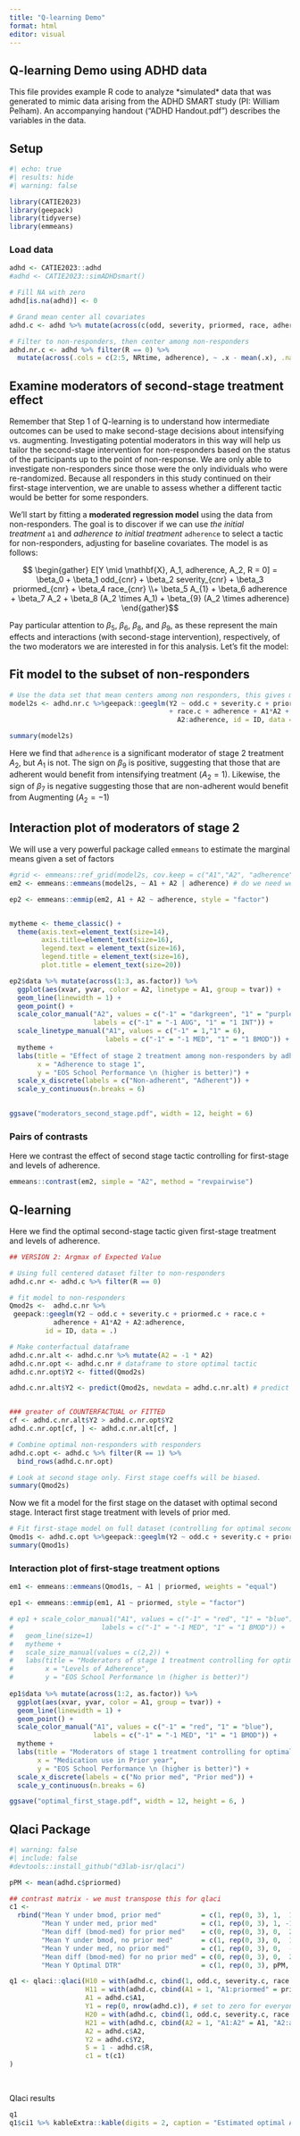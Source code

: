 ```yaml
---
title: "Q-learning Demo"
format: html
editor: visual
---
```


## Q-learning Demo using ADHD data

This file provides example R code to analyze \*simulated\* data that was generated to mimic data arising from the ADHD SMART study (PI: William Pelham). An accompanying handout ("ADHD Handout.pdf") describes the variables in the data.

## Setup

```r
#| echo: true
#| results: hide
#| warning: false

library(CATIE2023)
library(geepack)
library(tidyverse)
library(emmeans)
```

### Load data

```r

adhd <- CATIE2023::adhd
#adhd <- CATIE2023::simADHDsmart()

# Fill NA with zero
adhd[is.na(adhd)] <- 0

# Grand mean center all covariates
adhd.c <- adhd %>% mutate(across(c(odd, severity, priormed, race, adherence, NRtime),  ~ .x - mean(.x, na.rm = TRUE), .names = "{.col}.c"), )

# Filter to non-responders, then center among non-responders
adhd.nr.c <- adhd %>% filter(R == 0) %>%
  mutate(across(.cols = c(2:5, NRtime, adherence), ~ .x - mean(.x), .names = "{.col}.c"))
```

## Examine moderators of second-stage treatment effect

Remember that Step 1 of Q-learning is to understand how intermediate outcomes can be used to make second-stage decisions about intensifying vs. augmenting. Investigating potential moderators in this way will help us tailor the second-stage intervention for non-responders based on the status of the participants up to the point of non-response. We are only able to investigate non-responders since those were the only individuals who were re-randomized. Because all responders in this study continued on their first-stage intervention, we are unable to assess whether a different tactic would be better for some responders.

We'll start by fitting a **moderated regression model** using the data from non-responders. The goal is to discover if we can use *the initial treatment* `a1` and *adherence to initial treatment* `adherence` to select a tactic for non-responders, adjusting for baseline covariates. The model is as follows:

$$ \begin{gather} E[Y \mid \mathbf{X}, A_1, adherence, A_2, R = 0] = \beta_0 + \beta_1 odd_{cnr} + \beta_2 severity_{cnr} + \beta_3 priormed_{cnr} + \beta_4 race_{cnr}  \\+ \beta_5 A_{1} + \beta_6 adherence + \beta_7 A_2 + \beta_8 (A_2 \times A_1) + \beta_{9} (A_2 \times adherence)
\end{gather}$$

Pay particular attention to $\beta_5$, $\beta_6$, $\beta_8$, and $\beta_{9}$, as these represent the main effects and interactions (with second-stage intervention), respectively, of the two moderators we are interested in for this analysis. Let's fit the model:

## Fit model to the subset of non-responders

```r

# Use the data set that mean centers among non responders, this gives main effects
model2s <- adhd.nr.c %>%geepack::geeglm(Y2 ~ odd.c + severity.c + priormed.c 
                                        + race.c + adherence + A1*A2 + 
                                          A2:adherence, id = ID, data = .)

summary(model2s)

```

Here we find that `adherence` is a significant moderator of stage 2 treatment $A_2$, but $A_1$ is not. The sign on $\beta_9$ is positive, suggesting that those that are adherent would benefit from intensifying treatment ($A_2 = 1$). Likewise, the sign of $\beta_7$ is negative suggesting those that are non-adherent would benefit from Augmenting ($A_2 = -1$)

## Interaction plot of moderators of stage 2

We will use a very powerful package called `emmeans` to estimate the marginal means given a set of factors

```r

#grid <- emmeans::ref_grid(model2s, cov.keep = c("A1","A2", "adherence"))
em2 <- emmeans::emmeans(model2s, ~ A1 + A2 | adherence) # do we need weights=?

ep2 <- emmeans::emmip(em2, A1 + A2 ~ adherence, style = "factor")


mytheme <- theme_classic() + 
  theme(axis.text=element_text(size=14),
        axis.title=element_text(size=16),
        legend.text = element_text(size=16),
        legend.title = element_text(size=16),
        plot.title = element_text(size=20))

ep2$data %>% mutate(across(1:3, as.factor)) %>%
  ggplot(aes(xvar, yvar, color = A2, linetype = A1, group = tvar)) +
  geom_line(linewidth = 1) +
  geom_point() +
  scale_color_manual("A2", values = c("-1" = "darkgreen", "1" = "purple"), 
                     labels = c("-1" = "-1 AUG", "1" = "1 INT")) +
  scale_linetype_manual("A1", values = c("-1" = 1,"1" = 6), 
                        labels = c("-1" = "-1 MED", "1" = "1 BMOD")) +
  mytheme +
  labs(title = "Effect of stage 2 treatment among non-responders by adherence",
       x = "Adherence to stage 1",
       y = "EOS School Performance \n (higher is better)") +
  scale_x_discrete(labels = c("Non-adherent", "Adherent")) +
  scale_y_continuous(n.breaks = 6)
  

ggsave("moderators_second_stage.pdf", width = 12, height = 6)
```

### Pairs of contrasts

Here we contrast the effect of second stage tactic controlling for first-stage and levels of adherence.

```r

emmeans::contrast(em2, simple = "A2", method = "revpairwise")

```

## Q-learning

Here we find the optimal second-stage tactic given first-stage treatment and levels of adherence.

```r

## VERSION 2: Argmax of Expected Value

# Using full centered dataset filter to non-responders
adhd.c.nr <- adhd.c %>% filter(R == 0)

# fit model to non-responders
Qmod2s <-  adhd.c.nr %>%
 geepack::geeglm(Y2 ~ odd.c + severity.c + priormed.c + race.c + 
           adherence + A1*A2 + A2:adherence, 
         id = ID, data = .)

# Make conterfactual dataframe
adhd.c.nr.alt <- adhd.c.nr %>% mutate(A2 = -1 * A2)
adhd.c.nr.opt <- adhd.c.nr # dataframe to store optimal tactic
adhd.c.nr.opt$Y2 <- fitted(Qmod2s)

adhd.c.nr.alt$Y2 <- predict(Qmod2s, newdata = adhd.c.nr.alt) # predict response on counterfactual a2


### greater of COUNTERFACTUAL or FITTED
cf <- adhd.c.nr.alt$Y2 > adhd.c.nr.opt$Y2
adhd.c.nr.opt[cf, ] <- adhd.c.nr.alt[cf, ]

# Combine optimal non-responders with responders
adhd.c.opt <- adhd.c %>% filter(R == 1) %>%
  bind_rows(adhd.c.nr.opt)

# Look at second stage only. First stage coeffs will be biased.
summary(Qmod2s)
```

Now we fit a model for the first stage on the dataset with optimal second stage. Interact first stage treatment with levels of prior med.

```r

# Fit first-stage model on full dataset (controlling for optimal second-stage tactic)
Qmod1s <- adhd.c.opt %>%geepack::geeglm(Y2 ~ odd.c + severity.c + priormed + race.c + A1 + A1:priormed, id = ID, data = .)
summary(Qmod1s)
```

### Interaction plot of first-stage treatment options

```r
em1 <- emmeans::emmeans(Qmod1s, ~ A1 | priormed, weights = "equal")

ep1 <- emmeans::emmip(em1, A1 ~ priormed, style = "factor")

# ep1 + scale_color_manual("A1", values = c("-1" = "red", "1" = "blue"), 
#                      labels = c("-1" = "-1 MED", "1" = "1 BMOD")) +
#   geom_line(size=1)
#   mytheme +
#   scale_size_manual(values = c(2,2)) +
#   labs(title = "Moderators of stage 1 treatment controlling for optimal stage 2",
#        x = "Levels of Adherence",
#        y = "EOS School Performance \n (higher is better)")
  
ep1$data %>% mutate(across(1:2, as.factor)) %>%
  ggplot(aes(xvar, yvar, color = A1, group = tvar)) +
  geom_line(linewidth = 1) +
  geom_point() +
  scale_color_manual("A1", values = c("-1" = "red", "1" = "blue"), 
                     labels = c("-1" = "-1 MED", "1" = "1 BMOD")) +
  mytheme +
  labs(title = "Moderators of stage 1 treatment controlling for optimal stage 2",
       x = "Medication use in Prior year",
       y = "EOS School Performance \n (higher is better)") +
  scale_x_discrete(labels = c("No prior med", "Prior med")) +
  scale_y_continuous(n.breaks = 6)

ggsave("optimal_first_stage.pdf", width = 12, height = 6, )
```

## Qlaci Package

```r
#| warning: false
#| include: false
#devtools::install_github("d3lab-isr/qlaci")


```

```r

pPM <- mean(adhd.c$priormed)

## contrast matrix - we must transpose this for qlaci
c1 <-
  rbind("Mean Y under bmod, prior med"          = c(1, rep(0, 3), 1,  1,  1),
        "Mean Y under med, prior med"           = c(1, rep(0, 3), 1, -1, -1),
        "Mean diff (bmod-med) for prior med"    = c(0, rep(0, 3), 0,  2,  2),
        "Mean Y under bmod, no prior med"       = c(1, rep(0, 3), 0,  1,  0),
        "Mean Y under med, no prior med"        = c(1, rep(0, 3), 0,  -1, 0),
        "Mean diff (bmod-med) for no prior med" = c(0, rep(0, 3), 0,  2,  0),
        "Mean Y Optimal DTR"                    = c(1, rep(0, 3), pPM,  1-2*pPM, -pPM))

```

```r

q1 <- qlaci::qlaci(H10 = with(adhd.c, cbind(1, odd.c, severity.c, race.c, priormed)),
                   H11 = with(adhd.c, cbind(A1 = 1, "A1:priormed" = priormed)),
                   A1 = adhd.c$A1,
                   Y1 = rep(0, nrow(adhd.c)), # set to zero for everyone; we care only about EOS outcome
                   H20 = with(adhd.c, cbind(1, odd.c, severity.c, race.c, priormed, A1, adherence)),
                   H21 = with(adhd.c, cbind(A2 = 1, "A1:A2" = A1, "A2:adherence" = adherence)),
                   A2 = adhd.c$A2,
                   Y2 = adhd.c$Y2,
                   S = 1 - adhd.c$R,
                   c1 = t(c1)
)
                   
                   
```

Qlaci results

```r
q1
q1$ci1 %>% kableExtra::kable(digits = 2, caption = "Estimated optimal AI tailoring on prior med and adherence")
```
